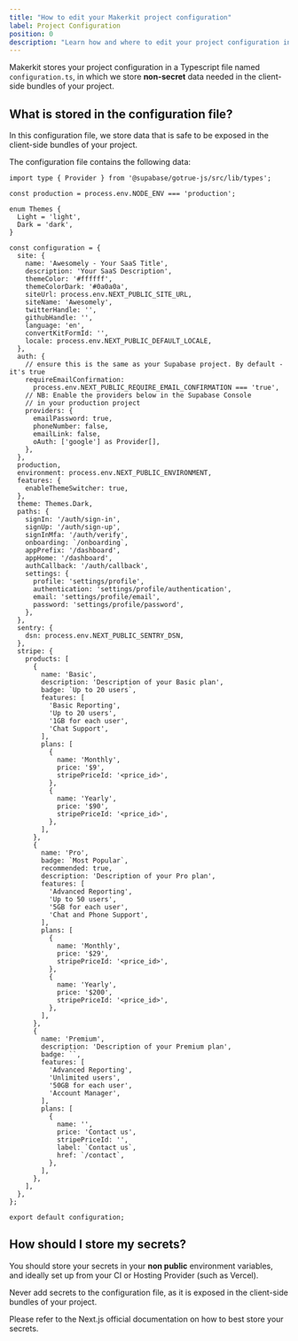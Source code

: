 ```yaml
---
title: "How to edit your Makerkit project configuration"
label: Project Configuration
position: 0
description: "Learn how and where to edit your project configuration in your Makerkit SaaS application."
---
```


Makerkit stores your project configuration in a Typescript file named `configuration.ts`, in which we store **non-secret** data needed in the client-side bundles of your project.

## What is stored in the configuration file?

In this configuration file, we store data that is safe to be exposed in the client-side bundles of your project.

The configuration file contains the following data:

```tsx
import type { Provider } from '@supabase/gotrue-js/src/lib/types';

const production = process.env.NODE_ENV === 'production';

enum Themes {
  Light = 'light',
  Dark = 'dark',
}

const configuration = {
  site: {
    name: 'Awesomely - Your SaaS Title',
    description: 'Your SaaS Description',
    themeColor: '#ffffff',
    themeColorDark: '#0a0a0a',
    siteUrl: process.env.NEXT_PUBLIC_SITE_URL,
    siteName: 'Awesomely',
    twitterHandle: '',
    githubHandle: '',
    language: 'en',
    convertKitFormId: '',
    locale: process.env.NEXT_PUBLIC_DEFAULT_LOCALE,
  },
  auth: {
    // ensure this is the same as your Supabase project. By default - it's true
    requireEmailConfirmation:
      process.env.NEXT_PUBLIC_REQUIRE_EMAIL_CONFIRMATION === 'true',
    // NB: Enable the providers below in the Supabase Console
    // in your production project
    providers: {
      emailPassword: true,
      phoneNumber: false,
      emailLink: false,
      oAuth: ['google'] as Provider[],
    },
  },
  production,
  environment: process.env.NEXT_PUBLIC_ENVIRONMENT,
  features: {
    enableThemeSwitcher: true,
  },
  theme: Themes.Dark,
  paths: {
    signIn: '/auth/sign-in',
    signUp: '/auth/sign-up',
    signInMfa: '/auth/verify',
    onboarding: `/onboarding`,
    appPrefix: '/dashboard',
    appHome: '/dashboard',
    authCallback: '/auth/callback',
    settings: {
      profile: 'settings/profile',
      authentication: 'settings/profile/authentication',
      email: 'settings/profile/email',
      password: 'settings/profile/password',
    },
  },
  sentry: {
    dsn: process.env.NEXT_PUBLIC_SENTRY_DSN,
  },
  stripe: {
    products: [
      {
        name: 'Basic',
        description: 'Description of your Basic plan',
        badge: `Up to 20 users`,
        features: [
          'Basic Reporting',
          'Up to 20 users',
          '1GB for each user',
          'Chat Support',
        ],
        plans: [
          {
            name: 'Monthly',
            price: '$9',
            stripePriceId: '<price_id>',
          },
          {
            name: 'Yearly',
            price: '$90',
            stripePriceId: '<price_id>',
          },
        ],
      },
      {
        name: 'Pro',
        badge: `Most Popular`,
        recommended: true,
        description: 'Description of your Pro plan',
        features: [
          'Advanced Reporting',
          'Up to 50 users',
          '5GB for each user',
          'Chat and Phone Support',
        ],
        plans: [
          {
            name: 'Monthly',
            price: '$29',
            stripePriceId: '<price_id>',
          },
          {
            name: 'Yearly',
            price: '$200',
            stripePriceId: '<price_id>',
          },
        ],
      },
      {
        name: 'Premium',
        description: 'Description of your Premium plan',
        badge: ``,
        features: [
          'Advanced Reporting',
          'Unlimited users',
          '50GB for each user',
          'Account Manager',
        ],
        plans: [
          {
            name: '',
            price: 'Contact us',
            stripePriceId: '',
            label: `Contact us`,
            href: `/contact`,
          },
        ],
      },
    ],
  },
};

export default configuration;
```

## How should I store my secrets?

You should store your secrets in your **non public** environment variables, and ideally set up from your CI or Hosting Provider (such as Vercel).

Never add secrets to the configuration file, as it is exposed in the client-side bundles of your project.

Please refer to the Next.js official documentation on how to best store your secrets.